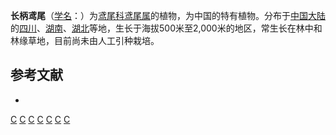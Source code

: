 {{Speciesbox 
| genus = Iris
| species = henryi
| status = NE
| status_system = IUCN3.1
| authority = Baker
}}

'''长柄鸢尾'''（[[学名|学名]]：{{lang|la|''Iris henryi''}}）为[[鸢尾科|鸢尾科]][[鸢尾属|鸢尾属]]的植物，为中国的特有植物。分布于[[中国大陆|中国大陆]]的[[四川|四川]]、[[湖南|湖南]]、[[湖北|湖北]]等地，生长于海拔500米至2,000米的地区，常生长在林中和林缘草地，目前尚未由人工引种栽培。

== 参考文献 ==
<div class="references-small">
* {{cite web| url =http://www.bioinfo.cn/db05/KmzwSpecies.php?action=view&id=11446| title =长柄鸢尾| work =《中国高等植物数据库全库》| publisher =中国科学院微生物研究所| author =昆明植物研究所| accessdate =2009-02-24| deadurl =yes| archiveurl =https://web.archive.org/web/20160304235842/http://www.bioinfo.cn/db05/KmzwSpecies.php?action=view&id=11446| archivedate =2016-03-04}}
</div>
{{Taxonbar|from=Q15227595}}

[[Category:鸢尾属|C]]
[[Category:安徽植物|C]]
[[Category:湖北植物|C]]
[[Category:湖南植物|C]]
[[Category:四川植物|C]]
[[Category:甘肃植物|C]]
[[Category:中國特有植物|C]]


{{植物小作品}}